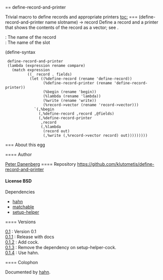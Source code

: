 == define-record-and-printer

Trivial macro to define records and appropriate printers
[[toc:]]
=== {{define-record-and-printer}}
<syntax>(define-record-and-printer name slotname) → record</syntax>
Define a record and a printer that shows the contents of the
record as a vector; see {{define-record}}.
; {{name}} : The name of the record
; {{slotname}} : The name of the slot
<enscript highlight="scheme">(define-syntax
  define-record-and-printer
  (lambda (expression rename compare)
    (match expression
           ((_ record . fields)
            (let ((%define-record (rename 'define-record))
                  (%define-record-printer (rename 'define-record-printer))
                  (%begin (rename 'begin))
                  (%lambda (rename 'lambda))
                  (%write (rename 'write))
                  (%record->vector (rename 'record->vector)))
              `(,%begin
                (,%define-record ,record ,@fields)
                (,%define-record-printer
                 ,record
                 (,%lambda
                  (record out)
                  (,%write (,%record->vector record) out)))))))))
</enscript>
=== About this egg

==== Author

[[/users/klutometis|Peter Danenberg]]
==== Repository
[[https://github.com/klutometis/define-record-and-printer]]
==== License
BSD
==== Dependencies
* [[hahn]]
* [[matchable]]
* [[setup-helper]]

==== Versions
; [[https://github.com/klutometis/define-record-and-printer/releases/tag/0.1|0.1]] : Version 0.1
; [[https://github.com/klutometis/define-record-and-printer/releases/tag/0.1.1|0.1.1]] : Release with docs
; [[https://github.com/klutometis/define-record-and-printer/releases/tag/0.1.2|0.1.2]] : Add cock.
; [[https://github.com/klutometis/define-record-and-printer/releases/tag/0.1.3|0.1.3]] : Remove the dependency on setup-helper-cock.
; [[https://github.com/klutometis/define-record-and-printer/releases/tag/0.1.4|0.1.4]] : Use hahn.
==== Colophon

Documented by [[/egg/hahn|hahn]].